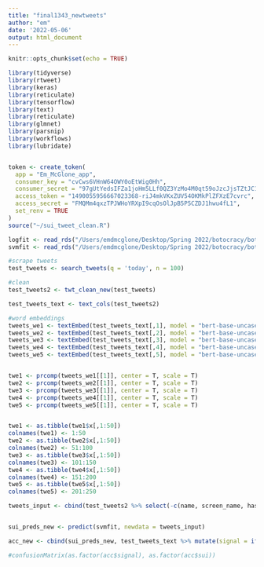 ```yaml
---
title: "final1343_newtweets"
author: "em"
date: '2022-05-06'
output: html_document
---
```


```r
knitr::opts_chunk$set(echo = TRUE)
```

```r
library(tidyverse)
library(rtweet)
library(keras)
library(reticulate)
library(tensorflow) 
library(text)
library(reticulate)
library(glmnet)
library(parsnip)
library(workflows)
library(lubridate)


token <- create_token(
  app = "Em_McGlone_app",
  consumer_key = "cvCws6VHnW64OWY0oEtWig0Hh",
  consumer_secret = "97gUtYedsIFZa1joHm5LLf0QZ3YzMo4M0qt59oJzcJjsTZtJC1",
  access_token = "1490055956667023368-riJ4mkVKxZUV54OKMkPlZFXzE7cvrc",
  access_secret = "FMQMm4qxzTPJWHoYRXpI9cqOsOlJpB5P5CZDJ1hwu4fL1",
  set_renv = TRUE
)
source("~/sui_tweet_clean.R")

logfit <- read_rds("/Users/emdmcglone/Desktop/Spring 2022/botocracy/botocracy/1343finalhelpers/logitfit_1343.rds")
svmfit <- read_rds("/Users/emdmcglone/Desktop/Spring 2022/botocracy/botocracy/1343finalhelpers/svmfit_1343.rds")
```


```r
#scrape tweets
test_tweets <- search_tweets(q = 'today', n = 100)
```

```r
#clean
test_tweets2 <- twt_clean_new(test_tweets)

test_tweets_text <- text_cols(test_tweets2)


```


```r
#word embeddings
tweets_we1 <- textEmbed(test_tweets_text[,1], model = "bert-base-uncased", layers = 11:12, print_python_warnings = T)
tweets_we2 <- textEmbed(test_tweets_text[,2], model = "bert-base-uncased", layers = 11:12, print_python_warnings = T)
tweets_we3 <- textEmbed(test_tweets_text[,3], model = "bert-base-uncased", layers = 11:12, print_python_warnings = T)
tweets_we4 <- textEmbed(test_tweets_text[,4], model = "bert-base-uncased", layers = 11:12, print_python_warnings = T)
tweets_we5 <- textEmbed(test_tweets_text[,5], model = "bert-base-uncased", layers = 11:12, print_python_warnings = T)


twe1 <- prcomp(tweets_we1[[1]], center = T, scale = T)
twe2 <- prcomp(tweets_we2[[1]], center = T, scale = T)
twe3 <- prcomp(tweets_we3[[1]], center = T, scale = T)
twe4 <- prcomp(tweets_we4[[1]], center = T, scale = T)
twe5 <- prcomp(tweets_we5[[1]], center = T, scale = T)


twe1 <- as.tibble(twe1$x[,1:50]) 
colnames(twe1) <- 1:50
twe2 <- as.tibble(twe2$x[,1:50])
colnames(twe2) <- 51:100
twe3 <- as.tibble(twe3$x[,1:50])
colnames(twe3) <- 101:150
twe4 <- as.tibble(twe4$x[,1:50])
colnames(twe4) <- 151:200
twe5 <- as.tibble(twe5$x[,1:50])
colnames(twe5) <- 201:250

tweets_input <- cbind(test_tweets2 %>% select(-c(name, screen_name, hashtags, text, description, user_id, status_id)), twe1[,1:50], twe2[,1:50], twe3[,1:50], twe4[,1:50], twe5[,1:50])


sui_preds_new <- predict(svmfit, newdata = tweets_input)

acc_new <- cbind(sui_preds_new, test_tweets_text %>% mutate(signal = ifelse(sui_preds_new > .5,1,0)))

#confusionMatrix(as.factor(acc$signal), as.factor(acc$sui))




```
